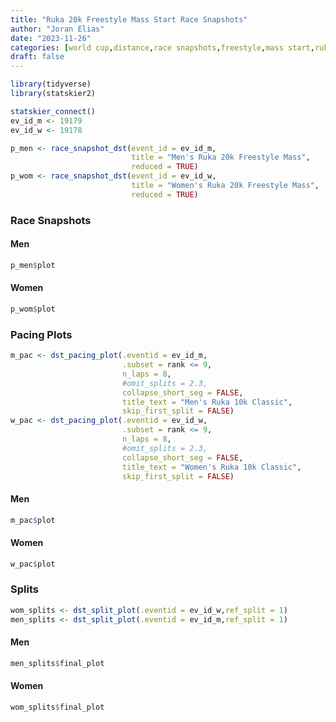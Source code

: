 ```yaml
---
title: "Ruka 20k Freestyle Mass Start Race Snapshots"
author: "Joran Elias"
date: "2023-11-26"
categories: [world cup,distance,race snapshots,freestyle,mass start,ruka]
draft: false
---
```


```r
library(tidyverse)
library(statskier2)

statskier_connect()
ev_id_m <- 19179
ev_id_w <- 19178
```

```r
p_men <- race_snapshot_dst(event_id = ev_id_m,
                           title = "Men's Ruka 20k Freestyle Mass",
                           reduced = TRUE)
p_wom <- race_snapshot_dst(event_id = ev_id_w,
                           title = "Women's Ruka 20k Freestyle Mass",
                           reduced = TRUE)
```

### Race Snapshots
#### Men
```r
p_men$plot
```

#### Women
```r
p_wom$plot
```

### Pacing Plots
```r
m_pac <- dst_pacing_plot(.eventid = ev_id_m,
                         .subset = rank <= 9,
                         n_laps = 8,
                         #omit_splits = 2.3,
                         collapse_short_seg = FALSE,
                         title_text = "Men's Ruka 10k Classic",
                         skip_first_split = FALSE)
w_pac <- dst_pacing_plot(.eventid = ev_id_w,
                         .subset = rank <= 9,
                         n_laps = 8,
                         #omit_splits = 2.3,
                         collapse_short_seg = FALSE,
                         title_text = "Women's Ruka 10k Classic",
                         skip_first_split = FALSE)
```
#### Men
```r
m_pac$plot
```

#### Women
```r
w_pac$plot
```

### Splits
```r
wom_splits <- dst_split_plot(.eventid = ev_id_w,ref_split = 1)
men_splits <- dst_split_plot(.eventid = ev_id_m,ref_split = 1)
```

#### Men
```r
men_splits$final_plot
```

#### Women
```r
wom_splits$final_plot
```